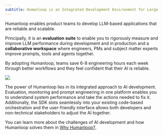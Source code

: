 ```yaml
---
subtitle: Humanloop is an Integrated Development Environment for Large Language Models
---
```


Humanloop enables product teams to develop LLM-based applications that are reliable and scalable.

Principally, it is an **evaluation suite** to enable you to rigorously measure and improve LLM performance during development and in production and a **collaborative workspace** where engineers, PMs and subject matter experts improve prompts, tools and agents together.

By adopting Humanloop, teams save 6-8 engineering hours each week through better workflows and they feel confident that their AI is reliable.

<Bleed>
  <Frame caption="Humanloop's IDE for LLMs helps teams prompt engineer and evaluate LLM applications.">
    <img src="../../assets/images/5f4671a-Welcome_image.png" />
  </Frame>
</Bleed>

<br />

The power of Humanloop lies in its integrated approach to AI development. Evaluation, monitoring and prompt engineering in one platform enables you to understand system performance and take the actions needed to fix it. Additionally, the SDK slots seamlessly into your existing code-based orchestration and the user-friendly interface allows both developers and non-technical stakeholders to adjust the AI together.

You can learn more about the challenges of AI development and how Humanloop solves them in [Why Humanloop?](/docs/why-humanloop).
